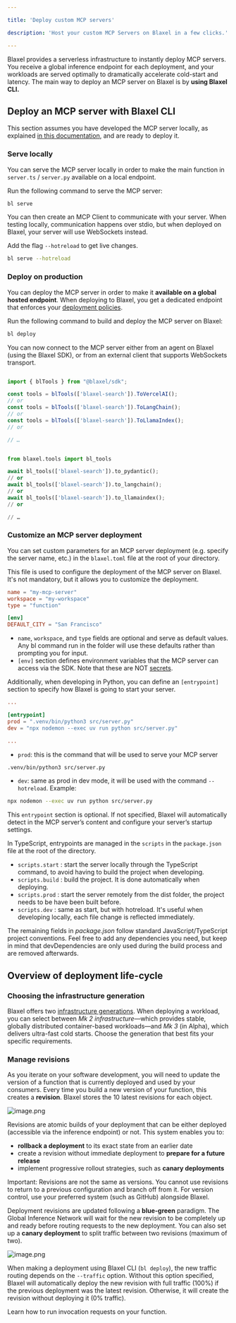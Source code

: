 ```yaml
---

title: 'Deploy custom MCP servers'

description: 'Host your custom MCP Servers on Blaxel in a few clicks.'

---
```


Blaxel provides a serverless infrastructure to instantly deploy MCP servers. You receive a global inference endpoint for each deployment, and your workloads are served optimally to dramatically accelerate cold-start and latency. The main way to deploy an MCP server on Blaxel is by **using Blaxel CLI.**

## Deploy an MCP server with Blaxel CLI

This section assumes you have developed the MCP server locally, as explained [in this documentation](Create-MCP-server), and are ready to deploy it. 

### Serve locally

You can serve the MCP server locally in order to make the main function in `server.ts` / `server.py` available on a local endpoint. 

Run the following command to serve the MCP server:

```bash
bl serve
```

You can then create an MCP Client to communicate with your server. When testing locally, communication happens over stdio, but when deployed on Blaxel, your server will use WebSockets instead. 

Add the flag `--hotreload`  to get live changes.

```bash
bl serve --hotreload
```

### Deploy on production

You can deploy the MCP server in order to make it **available on a global hosted endpoint**. When deploying to Blaxel, you get a dedicated endpoint that enforces your [deployment policies](../Model-Governance/Policies).

Run the following command to build and deploy the MCP server on Blaxel:

```bash
bl deploy
```

You can now connect to the MCP server either from an agent on Blaxel (using the Blaxel SDK), or from an external client that supports WebSockets transport.

<CodeGroup>

```typescript In TypeScript

import { blTools } from "@blaxel/sdk";

const tools = blTools(['blaxel-search']).ToVercelAI();
// or
const tools = blTools(['blaxel-search']).ToLangChain();
// or
const tools = blTools(['blaxel-search']).ToLlamaIndex();
// or

// …
```

```python In Python

from blaxel.tools import bl_tools

await bl_tools(['blaxel-search']).to_pydantic();
// or
await bl_tools(['blaxel-search']).to_langchain();
// or
await bl_tools(['blaxel-search']).to_llamaindex();
// or

// …
```

</CodeGroup>

### Customize an MCP server deployment

You can set custom parameters for an MCP server deployment (e.g. specify the server name, etc.) in the `blaxel.toml` file at the root of your directory.

This file is used to configure the deployment of the MCP server on Blaxel. It's not mandatory, but it allows you to customize the deployment.

```toml
name = "my-mcp-server"
workspace = "my-workspace"
type = "function"

[env]
DEFAULT_CITY = "San Francisco"
```

- `name`, `workspace`, and `type` fields are optional and serve as default values. Any bl command run in the folder will use these defaults rather than prompting you for input.
- `[env]` section defines environment variables that the MCP server can access via the SDK. Note that these are NOT [secrets](../Agents/Variables-and-secrets).

<AccordionGroup>
<Accordion title="Define entrypoints in Python" icon="python">

Additionally, when developing in Python, you can define an `[entrypoint]` section to specify how Blaxel is going to start your server. 

```toml
...

[entrypoint]
prod = ".venv/bin/python3 src/server.py"
dev = "npx nodemon --exec uv run python src/server.py"

...
```

- `prod`:  this is the command that will be used to serve your MCP server

```bash
.venv/bin/python3 src/server.py
```

- `dev`: same as prod in dev mode, it will be used with the command `--hotreload`. Example:

```bash
npx nodemon --exec uv run python src/server.py
```

This `entrypoint` section is optional. If not specified, Blaxel will automatically detect in the MCP server’s content and configure your server’s startup settings.

</Accordion>

<Accordion title="Define entrypoints in TypeScript" icon="js">

In TypeScript, entrypoints are managed in the `scripts` in the `package.json` file at the root of the directory.

- `scripts.start` : start the server locally through the TypeScript command, to avoid having to build the project when developing.
- `scripts.build` : build the project. It is done automatically when deploying.
- `scripts.prod` : start the server remotely from the dist folder, the project needs to be have been built before.
- `scripts.dev` : same as start, but with hotreload. It's useful when developing locally, each file change is reflected immediately.

The remaining fields in *package.json* follow standard JavaScript/TypeScript project conventions. Feel free to add any dependencies you need, but keep in mind that devDependencies are only used during the build process and are removed afterwards.
</Accordion>
</AccordionGroup>

## Overview of deployment life-cycle

### Choosing the infrastructure generation

Blaxel offers two [infrastructure generations](../Infrastructure/Generations). When deploying a workload, you can select between *Mk 2 infrastructure*—which provides stable, globally distributed container-based workloads—and *Mk 3* (in Alpha), which delivers ultra-fast cold starts. Choose the generation that best fits your specific requirements.

### Manage revisions

As you iterate on your software development, you will need to update the version of a function that is currently deployed and used by your consumers. Every time you build a new version of your function, this creates a **revision**. Blaxel stores the 10 latest revisions for each object. 

![image.png](Deploy-a-function/image.png)

Revisions are atomic builds of your deployment that can be either deployed (accessible via the inference endpoint) or not. This system enables you to:

- **rollback a deployment** to its exact state from an earlier date
- create a revision without immediate deployment to **prepare for a future release**
- implement progressive rollout strategies, such as **canary deployments**

Important: Revisions are not the same as versions. You cannot use revisions to return to a previous configuration and branch off from it. For version control, use your preferred system (such as GitHub) alongside Blaxel.

Deployment revisions are updated following a **blue-green** paradigm. The Global Inference Network will wait for the new revision to be completely up and ready before routing requests to the new deployment. You can also set up a **canary deployment** to split traffic between two revisions (maximum of two).

![image.png](../Agents/Deploy-an-agent/image%201.png)

<Note>When making a deployment using Blaxel CLI (`bl deploy`), the new traffic routing depends on the `--traffic` option. Without this option specified, Blaxel will automatically deploy the new revision with full traffic (100%) if the previous deployment was the latest revision. Otherwise, it will create the revision without deploying it (0% traffic).</Note>

<Card title="Invoke functions" icon="bolt" href="/Functions/Invoke-functions">
Learn how to run invocation requests on your function. 
</Card>